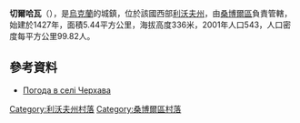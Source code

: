 {{coord|49|24|55|N|23|13|19|E|scale:100000|display=title}}

'''切爾哈瓦'''（{{lang-uk|Черхава}}），是[[烏克蘭|烏克蘭]]的城鎮，位於該國西部[[利沃夫州|利沃夫州]]，由[[桑博爾區|桑博爾區]]負責管轄，始建於1427年，面積5.44平方公里，海拔高度336米，2001年人口543，人口密度每平方公里99.82人。

==參考資料==
* [http://weather.in.ua/ua/l'vovskaja/28367 Погода в селі Черхава]

[[Category:利沃夫州村落|Category:利沃夫州村落]]
[[Category:桑博爾區村落|Category:桑博爾區村落]]


{{Lviv-geo-stub}}